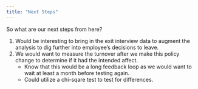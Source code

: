 ```yaml
---
title: "Next Steps"
---
```


So what are our next steps from here?

1. Would be interesting to bring in the exit interview data to augment the analysis to dig further into employee's decisions to leave. 
2. We would want to measure the turnover after we make this policy change to determine if it had the intended affect.
    * Know that this would be a long feedback loop as we would want to wait at least a month before testing again.
    * Could utilize a chi-sqare test to test for differences. 

